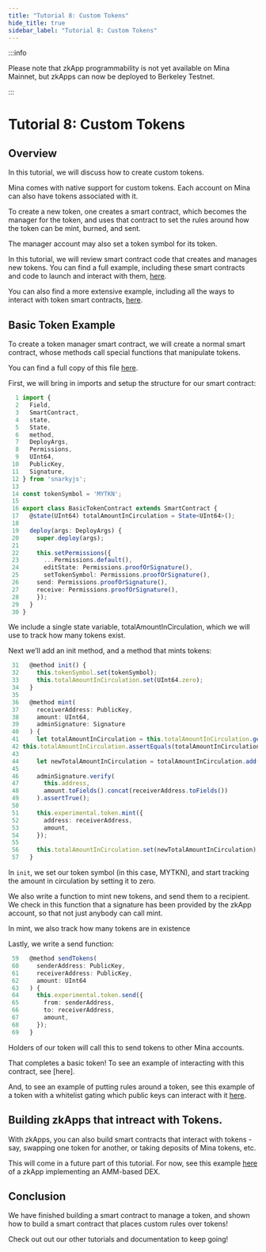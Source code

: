 ```yaml
---
title: "Tutorial 8: Custom Tokens"
hide_title: true
sidebar_label: "Tutorial 8: Custom Tokens"
---
```


:::info

Please note that zkApp programmability is not yet available on Mina Mainnet, but
zkApps can now be deployed to Berkeley Testnet.

:::

# Tutorial 8: Custom Tokens

## Overview

In this tutorial, we will discuss how to create custom tokens.

Mina comes with native support for custom tokens. Each account on Mina can also have tokens associated with it.

To create a new token, one creates a smart contract, which becomes the manager for the token, and uses that contract to set the rules around how the token can be mint, burned, and sent.

The manager account may also set a token symbol for its token.

In this tutorial, we will review smart contract code that creates and manages new tokens. You can find a full example, including these smart contracts and code to launch and interact with them, [here](https://github.com/es92/zkApp-examples/tree/main/08-custom-tokens/src).

You can also find a more extensive example, including all the ways to interact with token smart contracts, [here](https://github.com/o1-labs/snarkyjs/blob/main/src/lib/token.test.ts).

## Basic Token Example

To create a token manager smart contract, we will create a normal smart contract, whose methods call special functions that manipulate tokens.

You can find a full copy of this file [here](https://github.com/es92/zkApp-examples/blob/main/08-custom-tokens/src/BasicTokenContract.ts).

First, we will bring in imports and setup the structure for our smart contract:

```ts
  1 import {
  2   Field,
  3   SmartContract,
  4   state,
  5   State,
  6   method,
  7   DeployArgs,
  8   Permissions,
  9   UInt64,
 10   PublicKey,
 11   Signature,
 12 } from 'snarkyjs';
 13
 14 const tokenSymbol = 'MYTKN';
 15
 16 export class BasicTokenContract extends SmartContract {
 17   @state(UInt64) totalAmountInCirculation = State<UInt64>();
 18
 19   deploy(args: DeployArgs) {
 20     super.deploy(args);
 21
 22     this.setPermissions({
 23       ...Permissions.default(),
 24       editState: Permissions.proofOrSignature(),
 25       setTokenSymbol: Permissions.proofOrSignature(),
 26     send: Permissions.proofOrSignature(),
 27     receive: Permissions.proofOrSignature(),
 28     });
 29   }
 30 }
```

We include a single state variable, totalAmountInCirculation,  which we will use to track how many tokens exist.

Next we’ll add an init method, and a method that mints tokens:

```ts
 31   @method init() {
 32     this.tokenSymbol.set(tokenSymbol);
 33     this.totalAmountInCirculation.set(UInt64.zero);
 34   }
 35
 36   @method mint(
 37     receiverAddress: PublicKey,
 38     amount: UInt64,
 39     adminSignature: Signature
 40   ) {
 41     let totalAmountInCirculation = this.totalAmountInCirculation.get();
 42 this.totalAmountInCirculation.assertEquals(totalAmountInCirculation);
 43
 44     let newTotalAmountInCirculation = totalAmountInCirculation.add(amount);
 45
 46     adminSignature.verify(
 47       this.address,
 48       amount.toFields().concat(receiverAddress.toFields())
 49     ).assertTrue();
 50
 51     this.experimental.token.mint({
 52       address: receiverAddress,
 53       amount,
 54     });
 55
 56     this.totalAmountInCirculation.set(newTotalAmountInCirculation);
 57   }
```

In `init`, we set our token symbol (in this case, MYTKN), and start tracking the amount in circulation by setting it to zero.

We also write a function to mint new tokens, and send them to a recipient. We check in this function that a signature has been provided by the zkApp account, so that not just anybody can call mint.

In mint, we also track how many tokens are in existence

Lastly, we write a send function:

```ts
 59   @method sendTokens(
 60     senderAddress: PublicKey,
 61     receiverAddress: PublicKey,
 62     amount: UInt64
 63   ) {
 64     this.experimental.token.send({
 65       from: senderAddress,
 66       to: receiverAddress,
 67       amount,
 68     });
 69   }
```

Holders of our token will call this to send tokens to other Mina accounts.

That completes a basic token! To see an example of interacting with this contract, see [here].

And, to see an example of putting rules around a token, see this example of a token with a whitelist gating which public keys can interact with it [here](https://github.com/es92/zkApp-examples/blob/main/08-custom-tokens/src/WhitelistedTokenContract.ts).

## Building zkApps that intreact with Tokens.

With zkApps, you can also build smart contracts that interact with tokens - say, swapping one token for another, or taking deposits of Mina tokens, etc.

This will come in a future part of this tutorial. For now, see this example [here](https://github.com/o1-labs/snarkyjs/blob/main/src/examples/zkapps/dex/dex.ts) of a zkApp implementing an AMM-based DEX.

## Conclusion

We have finished building a smart contract to manage a token, and shown how to build a smart contract that places custom rules over tokens!

Check out out our other tutorials and documentation to keep going!
